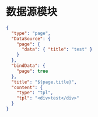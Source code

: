 # 数据源模块

```json schema=true
{
  "type": "page",
  "DataSource": {
    "page": {
      "data": { "title": "test" }
    }
  },
  "bindData": {
    "page": true
  },
  "title": "${page.title}",
  "content": {
    "type": "tpl",
    "tpl": "<div>test</div>"
  }
}
```
